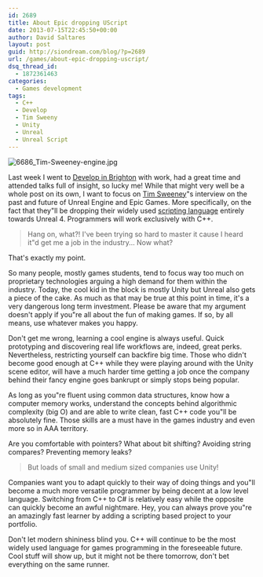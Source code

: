 ```yaml
---
id: 2689
title: About Epic dropping UScript
date: 2013-07-15T22:45:50+00:00
author: David Saltares
layout: post
guid: http://siondream.com/blog/?p=2689
url: /games/about-epic-dropping-uscript/
dsq_thread_id:
  - 1872361463
categories:
  - Games development
tags:
  - C++
  - Develop
  - Tim Sweeny
  - Unity
  - Unreal
  - Unreal Script
---
```


![6686_Tim-Sweeney-engine.jpg](/img/wp/6686_Tim-Sweeney-engine.webp)

Last week I went to [Develop in Brighton](https://www.google.co.uk/search?safe=off&output=search&sclient=psy-ab&q=develop%20brighton&oq=&gs_l=&pbx=1&bav=on.2,or.r_cp.r_qf.&bvm=bv.48705608,d.d2k&biw=1097&bih=541&ion=1&pf=p&pdl=300&emsg=NCSR&noj=1&ei=HXnkUbHZBqe_0QXKroHYAw) with work, had a great time and attended talks full of insight, so lucky me! While that might very well be a whole post on its own, I want to focus on [Tim Sweeney](<http://en.wikipedia.org/wiki/Tim_Sweeney_(game_developer)>)"s interview on the past and future of Unreal Engine and Epic Games. More specifically, on the fact that they"ll be dropping their widely used [scripting language](http://en.wikipedia.org/wiki/UnrealScript) entirely towards Unreal 4\. Programmers will work exclusively with C++.

> Hang on, what?! I've been trying so hard to master it cause I heard it"d get me a job in the industry… Now what?

That's exactly my point.

So many people, mostly games students, tend to focus way too much on proprietary technologies arguing a high demand for them within the industry. Today, the cool kid in the block is mostly Unity but Unreal also gets a piece of the cake. As much as that may be true at this point in time, it's a very dangerous long term investment. Please be aware that my argument doesn't apply if you"re all about the fun of making games. If so, by all means, use whatever makes you happy.

Don't get me wrong, learning a cool engine is always useful. Quick prototyping and discovering real life workflows are, indeed, great perks. Nevertheless, restricting yourself can backfire big time. Those who didn't become good enough at C++ while they were playing around with the Unity scene editor, will have a much harder time getting a job once the company behind their fancy engine goes bankrupt or simply stops being popular.

As long as you"re fluent using common data structures, know how a computer memory works, understand the concepts behind algorithmic complexity (big O) and are able to write clean, fast C++ code you"ll be absolutely fine. Those skills are a must have in the games industry and even more so in AAA territory.

Are you comfortable with pointers? What about bit shifting? Avoiding string compares? Preventing memory leaks?

> But loads of small and medium sized companies use Unity!

Companies want you to adapt quickly to their way of doing things and you"ll become a much more versatile programmer by being decent at a low level language. Switching from C++ to C# is relatively easy while the opposite can quickly become an awful nightmare. Hey, you can always prove you"re an amazingly fast learner by adding a scripting based project to your portfolio.

Don't let modern shininess blind you. C++ will continue to be the most widely used language for games programming in the foreseeable future. Cool stuff will show up, but it might not be there tomorrow, don't bet everything on the same runner.
